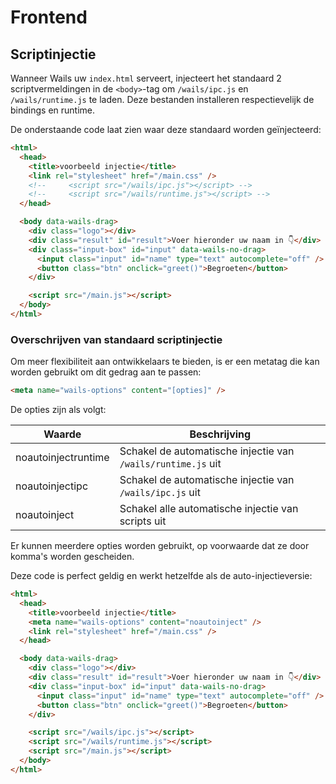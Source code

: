 # Frontend

## Scriptinjectie

Wanneer Wails uw `index.html` serveert, injecteert het standaard 2 scriptvermeldingen in de `<body>`-tag om `/wails/ipc.js` en `/wails/runtime.js` te laden. Deze bestanden installeren respectievelijk de bindings en runtime.

De onderstaande code laat zien waar deze standaard worden geïnjecteerd:

```html
<html>
  <head>
    <title>voorbeeld injectie</title>
    <link rel="stylesheet" href="/main.css" />
    <!--     <script src="/wails/ipc.js"></script> -->
    <!--     <script src="/wails/runtime.js"></script> -->
  </head>

  <body data-wails-drag>
    <div class="logo"></div>
    <div class="result" id="result">Voer hieronder uw naam in 👇</div>
    <div class="input-box" id="input" data-wails-no-drag>
      <input class="input" id="name" type="text" autocomplete="off" />
      <button class="btn" onclick="greet()">Begroeten</button>
    </div>

    <script src="/main.js"></script>
  </body>
</html>
```

### Overschrijven van standaard scriptinjectie

Om meer flexibiliteit aan ontwikkelaars te bieden, is er een metatag die kan worden gebruikt om dit gedrag aan te passen:

```html
<meta name="wails-options" content="[opties]" />
```

De opties zijn als volgt:

| Waarde               | Beschrijving                                               |
| -------------------- | --------------------------------------------------------- |
| noautoinjectruntime  | Schakel de automatische injectie van `/wails/runtime.js` uit |
| noautoinjectipc      | Schakel de automatische injectie van `/wails/ipc.js` uit     |
| noautoinject         | Schakel alle automatische injectie van scripts uit          |

Er kunnen meerdere opties worden gebruikt, op voorwaarde dat ze door komma's worden gescheiden.

Deze code is perfect geldig en werkt hetzelfde als de auto-injectieversie:

```html
<html>
  <head>
    <title>voorbeeld injectie</title>
    <meta name="wails-options" content="noautoinject" />
    <link rel="stylesheet" href="/main.css" />
  </head>

  <body data-wails-drag>
    <div class="logo"></div>
    <div class="result" id="result">Voer hieronder uw naam in 👇</div>
    <div class="input-box" id="input" data-wails-no-drag>
      <input class="input" id="name" type="text" autocomplete="off" />
      <button class="btn" onclick="greet()">Begroeten</button>
    </div>

    <script src="/wails/ipc.js"></script>
    <script src="/wails/runtime.js"></script>
    <script src="/main.js"></script>
  </body>
</html>
```